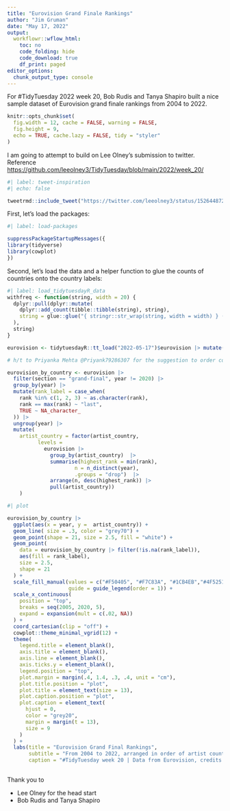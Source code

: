 ```yaml
---
title: "Eurovision Grand Finale Rankings"
author: "Jim Gruman"
date: "May 17, 2022"
output:
  workflowr::wflow_html:
    toc: no
    code_folding: hide
    code_download: true
    df_print: paged
editor_options:
  chunk_output_type: console
---
```


For #TidyTuesday 2022 week 20, Bob Rudis and Tanya Shapiro built a nice sample dataset of Eurovision grand finale rankings from 2004 to 2022.

```r

knitr::opts_chunk$set(
  fig.width = 12, cache = FALSE, warning = FALSE,
  fig.height = 9,
  echo = TRUE, cache.lazy = FALSE, tidy = "styler"
)

```

I am going to attempt to build on Lee Olney's submission to twitter. Reference [https://github.com/leeolney3/TidyTuesday/blob/main/2022/week_20/](https://github.com/leeolney3/TidyTuesday/blob/main/2022/week_20/)

```r
#| label: tweet-inspiration
#| echo: false

tweetrmd::include_tweet("https://twitter.com/leeolney3/status/1526448720392466437")
```

First, let's load the packages:

```r
#| label: load-packages

suppressPackageStartupMessages({
library(tidyverse)
library(cowplot)
})

```

Second, let's load the data and a helper function to glue the counts of countries onto the country labels:

```r
#| label: load_tidytuesdayR_data
withfreq <- function(string, width = 20) {
  dplyr::pull(dplyr::mutate(
    dplyr::add_count(tibble::tibble(string), string),
    string = glue::glue("{ stringr::str_wrap(string, width = width) } ({ n })")
  ),
  string)
}

eurovision <- tidytuesdayR::tt_load("2022-05-17")$eurovision |> mutate(artist_country = withfreq(artist_country))

# h/t to Priyanka Mehta @Priyank79286307 for the suggestion to order country by which countries participated most and which won the most

eurovision_by_country <- eurovision |>
  filter(section == "grand-final", year != 2020) |>
  group_by(year) |>
  mutate(rank_label = case_when(
    rank %in% c(1, 2, 3) ~ as.character(rank),
    rank == max(rank) ~ "last",
    TRUE ~ NA_character_
  )) |>
  ungroup(year) |> 
  mutate(
    artist_country = factor(artist_country, 
          levels = 
            eurovision |>
              group_by(artist_country)  |>
              summarise(highest_rank = min(rank),
                      n = n_distinct(year),
                      .groups = "drop")  |> 
              arrange(n, desc(highest_rank)) |> 
              pull(artist_country))
    )


```

```r
#| plot

eurovision_by_country |> 
  ggplot(aes(x = year, y =	artist_country)) +
  geom_line( size = .3, color = "grey70") +
  geom_point(shape = 21, size = 2.5, fill = "white") +
  geom_point(
    data = eurovision_by_country |> filter(!is.na(rank_label)),
    aes(fill = rank_label),
    size = 2.5,
    shape = 21
  ) +
  scale_fill_manual(values = c("#F50405", "#F7C83A", "#1CB4EB","#4F5251"),
                    guide = guide_legend(order = 1)) +
  scale_x_continuous(
    position = "top",
    breaks = seq(2005, 2020, 5),
    expand = expansion(mult = c(.02, NA))
  ) +
  coord_cartesian(clip = "off") +
  cowplot::theme_minimal_vgrid(12) +
  theme(
    legend.title = element_blank(),
    axis.title = element_blank(),
    axis.line = element_blank(),
    axis.ticks.y = element_blank(),
    legend.position = "top",
    plot.margin = margin(.4, 1.4, .3, .4, unit = "cm"),
    plot.title.position = "plot",
    plot.title = element_text(size = 13),
    plot.caption.position = "plot",
    plot.caption = element_text(
      hjust = 0,
      color = "grey20",
      margin = margin(t = 13),
      size = 9
    )
  ) +
  labs(title = "Eurovision Grand Final Rankings",
       subtitle = "From 2004 to 2022, arranged in order of artist country number of appearances (in parens)",
       caption = "#TidyTuesday week 20 | Data from Eurovision, credits to Tanya Shapiro and Bob Rudis and Lee Olney")
 
```

Thank you to 

- Lee Olney for the head start
- Bob Rudis and Tanya Shapiro



